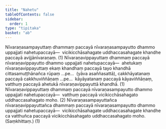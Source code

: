 ```yaml
---
title: "Nahetu"
tableOfContents: false
sidebar:
  order: 1
type: "tipitaka"
basket: "ab"
---
```



<DynamicBreadcrumb />

<Division number="62">

<Paragraph number="2016">
Nīvaraṇasampayuttaṃ dhammaṃ paccayā nīvaraṇasampayutto dhammo uppajjati nahetupaccayā—  vicikicchāsahagate uddhaccasahagate khandhe paccayā avijjānīvaraṇaṃ. (1)
</Paragraph>

<Paragraph number="2017">
Nīvaraṇavippayuttaṃ dhammaṃ paccayā nīvaraṇavippayutto dhammo uppajjati nahetupaccayā—  ahetukaṃ nīvaraṇavippayuttaṃ ekaṃ khandhaṃ paccayā tayo khandhā cittasamuṭṭhānañca rūpaṃ …pe…  (yāva asaññasattā), cakkhāyatanaṃ paccayā cakkhuviññāṇaṃ …pe…  kāyāyatanaṃ paccayā kāyaviññāṇaṃ, vatthuṃ paccayā ahetukā nīvaraṇavippayuttā khandhā. (1)
</Paragraph>

<Paragraph number="2018">
Nīvaraṇavippayuttaṃ dhammaṃ paccayā nīvaraṇasampayutto dhammo uppajjati nahetupaccayā—  vatthuṃ paccayā vicikicchāsahagato uddhaccasahagato moho. (2)
</Paragraph>

<Paragraph number="2019">
Nīvaraṇasampayuttañca nīvaraṇavippayuttañca dhammaṃ paccayā nīvaraṇasampayutto dhammo uppajjati nahetupaccayā—  vicikicchāsahagate uddhaccasahagate khandhe ca vatthuñca paccayā vicikicchāsahagato uddhaccasahagato moho. (Saṃkhittaṃ.) (1)
</Paragraph>
</Division>